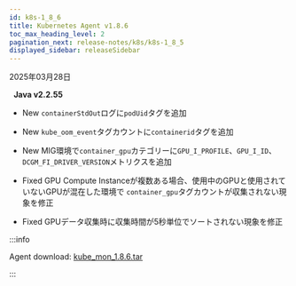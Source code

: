 ```yaml
---
id: k8s-1_8_6
title: Kubernetes Agent v1.8.6
toc_max_heading_level: 2
pagination_next: release-notes/k8s/k8s-1_8_5
displayed_sidebar: releaseSidebar
---
```


2025年03月28日

&nbsp; **Java v2.2.55**

- <Status priority='1'>New</Status> `containerStdOut`ログに`podUid`タグを追加

- <Status priority='1'>New</Status> `kube_oom_event`タグカウントに`containerid`タグを追加

- <Status priority='1'>New</Status> MIG環境で`container_gpu`カテゴリーに`GPU_I_PROFILE`、`GPU_I_ID`、`DCGM_FI_DRIVER_VERSION`メトリクスを追加

- <Status priority='0'>Fixed</Status> GPU Compute Instanceが複数ある場合、使用中のGPUと使用されていないGPUが混在した環境で `container_gpu`タグカウントが収集されない現象を修正

- <Status priority='0'>Fixed</Status> GPUデータ収集時に収集時間が5秒単位でソートされない現象を修正

:::info

Agent download: [kube_mon_1.8.6.tar](https://repo.whatap.io/docker/kube_mon_1.8.6.tar)

:::
